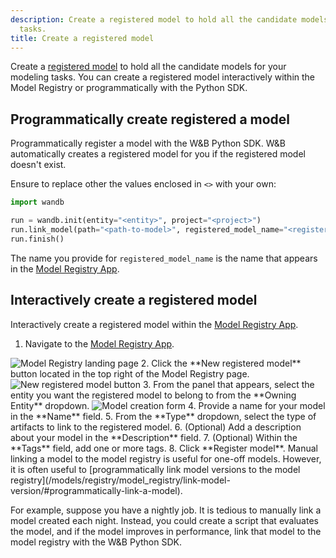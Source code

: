 ```yaml
---
description: Create a registered model to hold all the candidate models for your modeling
  tasks.
title: Create a registered model
---
```



Create a [registered model](./model-management-concepts#registered-model) to hold all the candidate models for your modeling tasks. You can create a registered model interactively within the Model Registry or programmatically with the Python SDK.

## Programmatically create registered a model
Programmatically register a model with the W&B Python SDK. W&B automatically creates a registered model for you if the registered model doesn't exist.

Ensure to replace other the values enclosed in `<>` with your own:

```python
import wandb

run = wandb.init(entity="<entity>", project="<project>")
run.link_model(path="<path-to-model>", registered_model_name="<registered-model-name>")
run.finish()
```

The name you provide for `registered_model_name` is the name that appears in the [Model Registry App](https://wandb.ai/registry/model).

## Interactively create a registered model
Interactively create a registered model within the [Model Registry App](https://wandb.ai/registry/model).

1. Navigate to the [Model Registry App](https://wandb.ai/registry/model).
<Frame>
    <img src="/images/models/create_registered_model_1.png" alt="Model Registry landing page"  />
</Frame>
2. Click the **New registered model** button located in the top right of the Model Registry page.
<Frame>
    <img src="/images/models/create_registered_model_model_reg_app.png" alt="New registered model button"  />
</Frame>
3. From the panel that appears, select the entity you want the registered model to belong to from the **Owning Entity** dropdown.
<Frame>
    <img src="/images/models/create_registered_model_3.png" alt="Model creation form"  />
</Frame>
4. Provide a name for your model in the **Name** field. 
5. From the **Type** dropdown, select the type of artifacts to link to the registered model.
6. (Optional) Add a description about your model in the **Description** field. 
7. (Optional) Within the **Tags** field, add one or more tags. 
8. Click **Register model**.


<Note>
Manual linking a model to the model registry is useful for one-off models. However, it is often useful to [programmatically link model versions to the model registry](/models/registry/model_registry/link-model-version/#programmatically-link-a-model).

For example, suppose you have a nightly job. It is tedious to manually link a model created each night. Instead, you could create a script that evaluates the model, and if the model improves in performance, link that model to the model registry with the W&B Python SDK.
</Note>